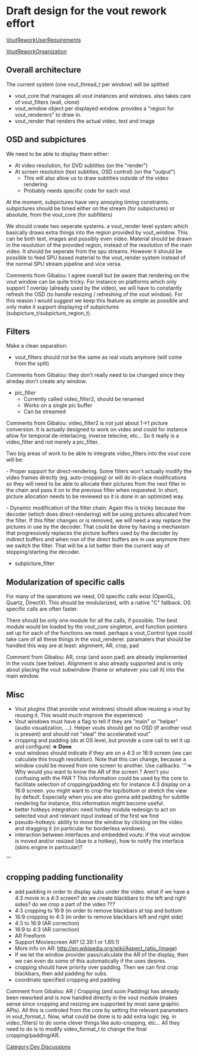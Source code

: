 = Draft design for the vout rework effort =

[[VoutReworkUserRequirements]]

[[VoutReworkOrganization]]

== Overall architecture ==

The current system (one vout_thread_t per window) will be splitted

* vout_core that manages all vout instances and windows. also takes care of vout_filters (wall, clone)
* vout_window object per displayed window. provides a "region for vout_renderers" to draw in.
* vout_render that renders the actual video, text and image

== OSD and subpictures == 

We need to be able to display them either:

* At video resolution, for DVD subtitles (on the "render")
* At screen resolution (text subtitles, OSD control)  (on the "output")
** This will also allow us to draw subtitles outside of the video rendering
** Probably needs specific code for each vout

At the moment, subpictures have very annoying timing constraints. subpictures should be timed either on the stream (for subpictures) or absolute, from the vout_core
(for subfilters)

We should create two seperate systems. a vout_render level system which basically draws extra things into the region provided by vout_window. This can be both text, images and possibly even video. Material should be drawn in the resolution of the provided region, instead of the resolution of the main video. It should be seperate from the spu streams. However it should be possible to feed SPU based material to the vout_render system instead of the normal SPU stream pipeline and vice versa.

Comments from Gibalou: I agree overall but be aware that rendering on the vout window can be quite tricky. For instance on platforms which only support 1 overlay (already used by the video), we will have to constantly refresh the OSD (to handle resizing / refreshing of the vout window).
For this reason I would suggest we keep this feature as simple as possible and only make it support displaying of subpictures (subpicture_t/subpicture_region_t).

== Filters ==

Make a clean separation:

* vout_filters should not be the same as real vouts anymore (will come from the split)
Comments from Gibalou: they don't really need to be changed since they alreday don't create any window.
* pic_filter
** Currently called video_filter2, should be renamed
** Works on a single pic buffer 
** Can be streamed
Comments from Gibalou: video_filter2 is not just about 1->1 picture conversion. It is actually designed to work on video and could for instance allow for temporal de-interlacing, inverse telecine, etc... So it really is a video_filter and not merely a pic_filter.

Two big areas of work to be able to integrate video_filters into the vout core will be:

- Proper support for direct-rendering.
Some filters won't actually modify the video frames directly (eg. auto-cropping) or will do in-place modifications so they will need to be able to allocate their pictures from the next filter in the chain and pass it on to the previous filter when requested. In short, picture allocation needs to be reviewed so it is done in an optimized way.

- Dynamic modification of the filter chain.
Again this is tricky because the decoder (which does direct-rendering) will be using pictures allocated from the filter. If this filter changes or is removed, we will need a way replace the pictures in use by the decoder. That could be done by having a mechanism that progressively replaces the picture buffers used by the decoder by indirect buffers and when non of the direct buffers are in use anymore then we switch the filter.
That will be a lot better then the current way of stopping/starting the decoder.
* subpicture_filter

== Modularization of specific calls ==

For many of the operations we need, OS specific calls exist (OpenGL, Quartz, DirectX). This should be modularized, with a native "C" fallback.
OS specific calls are often faster. 

There should be only one module for all the calls, if possible. The best module would be loaded by the vout_core singleton, and function pointers set up for each of the functions we need. perhaps a vout_Control type could take care of all these things in the vout_renderer.
paramaters that should be handled this way are at least: alignment, AR, crop, pad

Comment from Gibalou: AR, crop (and soon pad) are already implemented in the vouts (see below). Alignment is also already supported and is only about placing the vout subwindow (frame or whatever you call it) into the main window.

== Misc ==

* Vout plugins (that provide vout windows) should allow reusing a vout by reusing it. This would much improve the experience)
* Vout windows must have a flag to tell if they are "main" or "helper" (audio visualization, ...). Helper vouts should get no OSD (if another vout is present) and should not "steal" the accelerated vout"
* cropping and padding (do at OS level, but provide a core call to set it up and configure) '''=> Done'''
* vout windows should indicate if they are on a 4:3 or 16:9 screen (we can calculate this trough resolution). Note that this can change, because a window could be moved from one screen to another. Use callbacks. '''=> Why would you want to know the AR of the screen ? Aren't you confusing with the PAR ? This information could be used by the core to facilitate selection of cropping/padding etc for instance 4:3 display on a 16:9 screen. you might want to crop the top/bottom or stretch the view by default. Especially when you are also gonna add padding for subtitle rendering for instance, this information might become useful.
* better hotkeys integration: need hotkey module redesign to act on selected vout and relevant input instead of the first we find
* pseudo-hotkeys: ability to move the window by clicking on the video and dragging it (in particular for borderless windows).
* interaction between interfaces and embedded vouts: if the vout window is moved and/or resized (due to a hotkey), how to notify the interface (skins engine in particular)?
'''

== cropping padding functionality ==

* add padding in order to display subs under the video. what if we have a 4:3 movie in a 4:3 screen? do we create blackbars to the left and right sides? do we crop a part of the video ???
* 4:3 cropping to 16:9 (in order to remove blackbars at top and bottom
* 16:9 cropping to 4:3 (in order to remove blackbars left and right side)
* 4:3 to 16:9 (AR correction)
* 16:9 to 4:3 (AR correction)
* AR Freeform
* Support Moviescreen AR? (2.39:1 or 1.85:1)
* More info on AR: http://en.wikipedia.org/wiki/Aspect_ratio_(image)
* If we let the window provider pass/calculate the AR of the display, then we can even do some of this automatically if the uses desires.
* cropping should have priority over padding. Then we can first crop blackbars, then add padding for subs.
* coordinate specified cropping and padding

Comment from Gibalou: AR / Cropping (and soon Padding) has already been reworked and is now handled directly in the vout module (makes sense since cropping and resizing are supported by most sane graphic APIs).
All this is controled from the core by setting the relevant parameters in vout_format_t.
Now, what could be done is to add extra logic (eg. in video_filters) to do some clever things like auto-cropping, etc... All they need to do is to modify video_format_t to change the final cropping/padding/AR.

[[Category:Dev Discussions]]